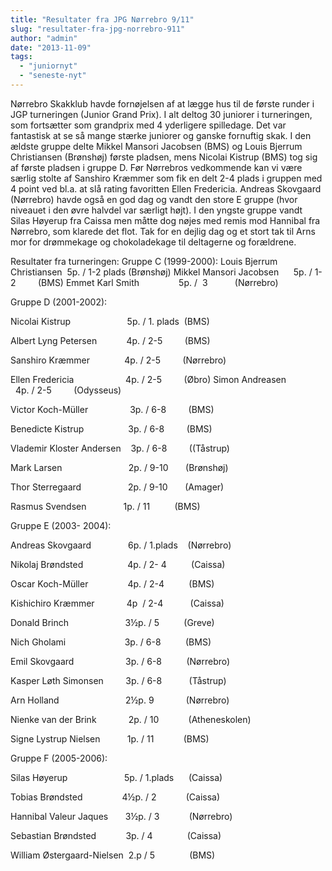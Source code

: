 ```yaml
---
title: "Resultater fra JPG Nørrebro 9/11"
slug: "resultater-fra-jpg-norrebro-911"
author: "admin"
date: "2013-11-09"
tags: 
  - "juniornyt"
  - "seneste-nyt"
---
```


Nørrebro Skakklub havde fornøjelsen af at lægge hus til de første runder i JGP turneringen (Junior Grand Prix). I alt deltog 30 juniorer i turneringen, som fortsætter som grandprix med 4 yderligere spilledage. Det var fantastisk at se så mange stærke juniorer og ganske fornuftig skak. I den ældste gruppe delte Mikkel Mansori Jacobsen (BMS) og Louis Bjerrum Christiansen (Brønshøj) første pladsen, mens Nicolai Kistrup (BMS) tog sig af første pladsen i gruppe D. Før Nørrebros vedkommende kan vi være særlig stolte af Sanshiro Kræmmer som fik en delt 2-4 plads i gruppen med 4 point ved bl.a. at slå rating favoritten Ellen Fredericia. Andreas Skovgaard (Nørrebro) havde også en god dag og vandt den store E gruppe (hvor niveauet i den øvre halvdel var særligt højt). I den yngste gruppe vandt Silas Høyerup fra Caissa men måtte dog nøjes med remis mod Hannibal fra Nørrebro, som klarede det flot. Tak for en dejlig dag og et stort tak til Arns mor for drømmekage og chokoladekage til deltagerne og forældrene.

Resultater fra turneringen: Gruppe C (1999-2000): Louis Bjerrum Christiansen  5p. / 1-2 plads (Brønshøj) Mikkel Mansori Jacobsen      5p. / 1-2         (BMS) Emmet Karl Smith                5p. /  3           (Nørrebro)

Gruppe D (2001-2002):

Nicolai Kistrup                       5p. / 1. plads  (BMS)

Albert Lyng Petersen            4p. / 2-5         (BMS)

Sanshiro Kræmmer              4p. / 2-5         (Nørrebro)

Ellen Fredericia                     4p. / 2-5         (Øbro) Simon Andreasen                 4p. / 2-5         (Odysseus)

Victor Koch-Müller                 3p. / 6-8         (BMS)

Benedicte Kistrup                  3p. / 6-8         (BMS)

Vlademir Kloster Andersen    3p. / 6-8         ((Tåstrup)

Mark Larsen                           2p. / 9-10       (Brønshøj)

Thor Sterregaard                   2p. / 9-10       (Amager)

Rasmus Svendsen               1p. / 11          (BMS)

Gruppe E (2003- 2004):

Andreas Skovgaard               6p. / 1.plads    (Nørrebro)

Nikolaj Brøndsted                  4p. / 2- 4          (Caissa)

Oscar Koch-Müller                4p. / 2-4          (BMS)

Kishichiro Kræmmer             4p  / 2-4           (Caissa)

Donald Brinch                       3½p. / 5          (Greve)

Nich Gholami                        3p. / 6-8          (BMS)

Emil Skovgaard                     3p. / 6-8          (Nørrebro)

Kasper Løth Simonsen         3p. / 6-8           (Tåstrup)

Arn Holland                           2½p. 9             (Nørrebro)

Nienke van der Brink             2p. / 10            (Atheneskolen)

Signe Lystrup Nielsen           1p. / 11            (BMS)

Gruppe F (2005-2006):

Silas Høyerup                       5p. / 1.plads      (Caissa)

Tobias Brøndsted                4½p. / 2            (Caissa)

Hannibal Valeur Jaques       3½p. / 3            (Nørrebro)

Sebastian Brøndsted            3p. / 4              (Caissa)

William Østergaard-Nielsen  2.p / 5              (BMS)

